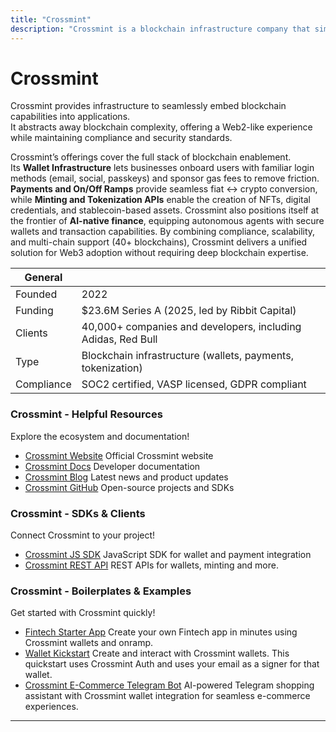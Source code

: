 ```yaml
---
title: "Crossmint"
description: "Crossmint is a blockchain infrastructure company that simplifies the integration of wallets, payments, and tokenization into applications. It provides developer-friendly APIs and SDKs to enable businesses, developers, and AI agents to securely interact with digital assets, stablecoins, and Web3 technologies without requiring deep blockchain expertise."
---
```


# Crossmint
Crossmint provides infrastructure to seamlessly embed blockchain capabilities into applications.  
It abstracts away blockchain complexity, offering a Web2-like experience while maintaining compliance and security standards.

Crossmint’s offerings cover the full stack of blockchain enablement.  
Its **Wallet Infrastructure** lets businesses onboard users with familiar login methods (email, social, passkeys) and sponsor gas fees to remove friction. **Payments and On/Off Ramps** provide seamless fiat ↔ crypto conversion, while **Minting and Tokenization APIs** enable the creation of NFTs, digital credentials, and stablecoin-based assets. Crossmint also positions itself at the frontier of **AI-native finance**, equipping autonomous agents with secure wallets and transaction capabilities. By combining compliance, scalability, and multi-chain support (40+ blockchains), Crossmint delivers a unified solution for Web3 adoption without requiring deep blockchain expertise.  

| General     |                                                                 |
| ----------- | --------------------------------------------------------------- |
| Founded     | 2022                                                            |
| Funding     | $23.6M Series A (2025, led by Ribbit Capital)                   |
| Clients     | 40,000+ companies and developers, including Adidas, Red Bull    |
| Type        | Blockchain infrastructure (wallets, payments, tokenization)     |
| Compliance  | SOC2 certified, VASP licensed, GDPR compliant                   |


### Crossmint - Helpful Resources

Explore the ecosystem and documentation!

- [Crossmint Website](https://www.crossmint.com/) Official Crossmint website
- [Crossmint Docs](https://docs.crossmint.com/introduction/about-crossmint) Developer documentation
- [Crossmint Blog](https://blog.crossmint.com/) Latest news and product updates
- [Crossmint GitHub](https://github.com/Crossmint) Open-source projects and SDKs

### Crossmint - SDKs & Clients

Connect Crossmint to your project!

- [Crossmint JS SDK](https://docs.crossmint.com/sdk-reference/introduction) JavaScript SDK for wallet and payment integration
- [Crossmint REST API](https://docs.crossmint.com/api-reference/introduction) REST APIs for wallets, minting and more.

### Crossmint - Boilerplates & Examples

Get started with Crossmint quickly!

- [Fintech Starter App](https://github.com/Crossmint/fintech-starter-app) Create your own Fintech app in minutes using Crossmint wallets and onramp.
- [Wallet Kickstart](https://github.com/Crossmint/wallets-quickstart) Create and interact with Crossmint wallets. This quickstart uses Crossmint Auth and uses your email as a signer for that wallet.
- [Crossmint E-Commerce Telegram Bot](https://github.com/Crossmint/crossmint-checkout-telegram-agent) AI-powered Telegram shopping assistant with Crossmint wallet integration for seamless e-commerce experiences.
  


---
